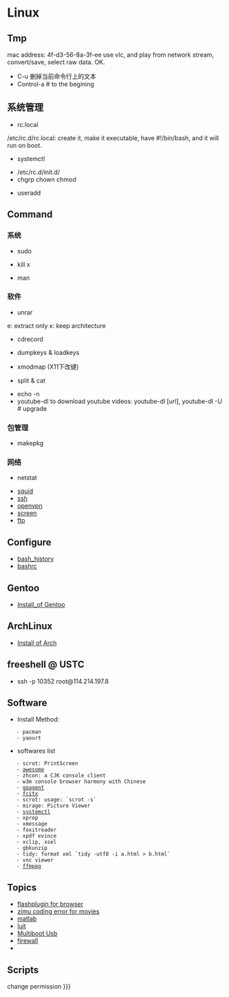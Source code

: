 = Linux =

== Tmp ==
mac address: 4f-d3-56-8a-3f-ee
use vlc, and play from network stream, convert/save, select raw data. OK.
* C-u 删掉当前命令行上的文本
* Control-a # to the begining

== 系统管理 ==
* rc.local
/etc/rc.d/rc.local: create it, make it executable, have #!/bin/bash, and it will run on boot.
* systemctl
{{{class="brush: shell"
systemctl # check the current services' status
systemctl enable httpd # enable at boot
# as for mysqld:
sudo cp /usr/lib/systemd/system/mariadb.service /etc/systemd/system/mariadb.service
sudo ln -s /etc/systemd/system/mariadb.service /etc/systemd/system/mysqld.service
sudo systemctl enable mariadb
# ln -s '/etc/systemd/system/mariadb.service' '/etc/systemd/system/multi-user.target.wants/mariadb.service'


cd /etc/init.d # ===> /etc/rc.d/init.d
touch lihebi
chmod +x lihebi
vi lihebi # #!/bin/sh

systemctl start lihebi

# if changed one file, use reload
systemctl daemon-reload
}}}

* /etc/rc.d/init.d/
* chgrp chown chmod
{{{class="brush: shell"
chgrp -R hebi xxx
chown -R hebi xxx
chown -R hebi:hebi xxx
chmod 777 -R xxx
}}}
* useradd
{{{class="brush: shell"
# create a new user in this group
useradd -G [groupname] username
# add an existing user to group
usermod -a -G groupname username # reboot to validate
# show my groups
groups
# show user's groups
groups username
}}}

== Command ==

=== 系统 ===
* sudo
{{{class="brush: shell"
export SUDO_USER=hebi
vim /etc/sudousr # hebi ALL(ALL) ALL
}}}
* kill x
{{{class="brush: shell"
pkill x
}}}
* man
{{{class="brush: shell"
man ascii
}}}
=== 软件 ===
* unrar
e: extract only
x: keep architecture
* cdrecord
{{{class="brush: shell"
cdrecord -v -eject speed=2 xxx.iso
}}}
* dumpkeys & loadkeys
{{{class="brush: shell"
dumpkeys > mykeymap
loadkeys mykeymap # modify this map can 终端改键
}}}
* xmodmap (X11下改键)
{{{class="brush: shell"
xmodmap -e "keysym Caps_Lock = Shift_L" # files: .xinitrc, /usr/include/X11/keymapdef.h
xmodmap -e 'clear Lock' -e 'keycode 0x42 = Escape' # haven't tested yet
}}}
* split & cat
{{{class="brush: shell"
split -b 1m filename output_prefix
cat smallfile* > largefilename
}}}
* echo -n
* youtube-dl to download youtube videos: youtube-dl [url], youtube-dl -U # upgrade
=== 包管理 ===
* makepkg
{{{class="brush: shell"
makepkg -s
pacman -U xxx.pkg.tar.xz
}}}
=== 网络 ===
* netstat
{{{class="brush: shell"
-a ===> all
-t ===> tcp
-u ===> udp
-n ===> use numbers
-l ===> only list listening
-p ===> show pid and program
-r ===> show routers
-e ===> show extend info
-s ===> statistics by protocols
-c ===> repeat by a certain time
}}}
* [[squid]]
* [[ssh]]
* [[openvpn]]
* [[screen]]
* [[ftp]]


== Configure ==
* [[bash_history]]
* [[bashrc]]

== Gentoo ==
* [[Install_of Gentoo]]

== ArchLinux ==
* [[Install of Arch]]

== freeshell @ USTC ==
* ssh -p 10352 root@114.214.197.8

== Software ==
* Install Method:
	- pacman
	- yaourt
* softwares list
	- scrot: PrintScreen
	- [[awesome]]
	- zhcon: a CJK console client
	- w3m console browser harmony with Chinese
	- [[goagent]]
	- [[fcitx]]
	- scrot: usage: `scrot -s`
	- mirage: Picture Viewer
	- [[systemctl]]
	- xprop
	- xmessage
	- foxitreader
	- xpdf evince
	- xclip, xsel
	- gbkunzip
	- tidy: format xml `tidy -utf8 -i a.html > b.html`
	- vnc viewer
	- [[ffmpeg]]
== Topics ==
* [[flash|flashplugin for browser]]
* [[zimu coding error for movies]]
* [[matlab]]
* [[luit]]
* [[multiboot|Multiboot Usb]]
* [[firewall]]
* 

== Scripts ==
change permission
{{{class="brush: shell"
find . -type f -exec chmod 644 {} \;
find . -type d -exec chmod 755 {} \;
}}}
}}}
